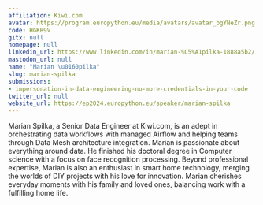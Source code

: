 ```yaml
---
affiliation: Kiwi.com
avatar: https://program.europython.eu/media/avatars/avatar_bgYNeZr.png
code: HGKR9V
gitx: null
homepage: null
linkedin_url: https://www.linkedin.com/in/marian-%C5%A1pilka-1888a5b2/
mastodon_url: null
name: "Marian \u0160pilka"
slug: marian-spilka
submissions:
- impersonation-in-data-engineering-no-more-credentials-in-your-code
twitter_url: null
website_url: https://ep2024.europython.eu/speaker/marian-spilka
---
```


Marian Spilka, a Senior Data Engineer at Kiwi.com, is an adept in orchestrating data workflows with managed Airflow and helping teams through Data Mesh architecture integration. Marian is  passionate about everything around data. He finished his doctoral degree in Computer science with a focus on face recognition processing.
Beyond professional expertise, Marian is also an enthusiast in smart home technology, merging the worlds of DIY projects with his love for innovation. Marian cherishes everyday moments with his family and loved ones, balancing work with a fulfilling home life.
